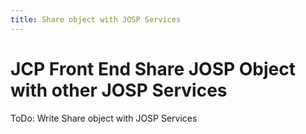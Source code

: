 ```yaml
---
title: Share object with JOSP Services
---
```

# JCP Front End Share JOSP Object with other JOSP Services

ToDo: Write Share object with JOSP Services